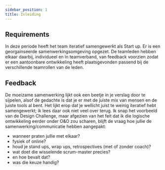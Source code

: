 ```yaml
---
sidebar_position: 1
title: Inleiding
---
```


## Requirements
In deze periode heeft het team iteratief samengewerkt als Start up. 
Er is een georgainseerde samenwerkingsomgeving opgezet. 
De teamleden hebben elkaar daarbij, individueel en in teamverband, van feedback voorzien zodat er een aantoonbare ontwikkeling heeft plaatsgevonden passend bij de verschillende teamrollen van de leden. 

## Feedback 
De moeizame samenwerking lijkt ook een beetje in je verslag door te sijpelen, alsof de gedachte is dat je er met de juiste mix van mensen en de juiste tools al bent. 
Het lijkt erop dat je wellicht juist te weinig iteratief hebt samengewerkt; ik lees daar ook niet veel over terug. 
Ik snap het voorbeeld van de Design Challenge, maar afgezien van het feit dat ik die logische ontwikkeling eerder onder O&O zou scharen, 
blijft de vraag hoe jullie de samenwerking/communicatie hebben aangepakt: 
- wanneer praten jullie met elkaar? 
- fysiek of online? 
- houd je stand ups, wrap ups, retrospectives (met of zonder coach)? 
- wat doet die wisselende scrum-master precies? 
- en hoe bevalt dat? 
- was die keuze handig?